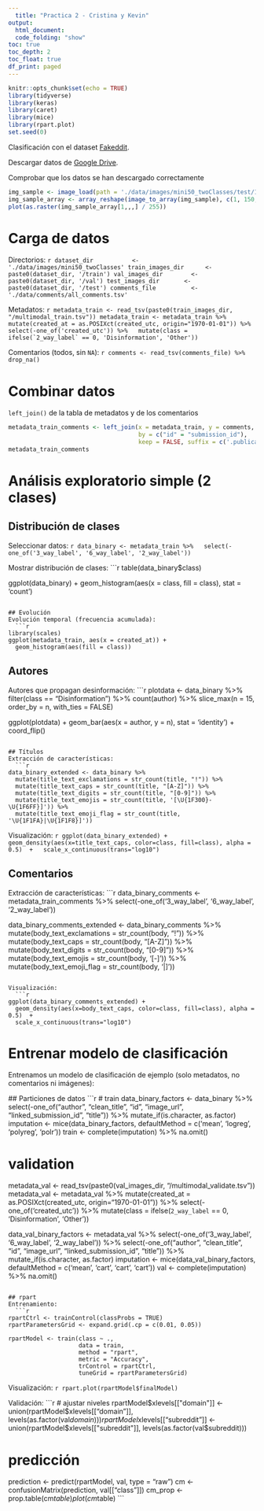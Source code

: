 ```yaml
---
  title: "Practica 2 - Cristina y Kevin"
output:
  html_document:
  code_folding: "show"
toc: true
toc_depth: 2
toc_float: true
df_print: paged
---
```

  ```r
knitr::opts_chunk$set(echo = TRUE)
library(tidyverse)
library(keras)
library(caret)
library(mice)
library(rpart.plot)
set.seed(0)
```

Clasificación con el dataset [Fakeddit](https://github.com/entitize/Fakeddit).

Descargar datos de [Google Drive](https://drive.google.com/drive/folders/1qYWWdfdp-OAxKNXbKgAMh2x3p04X55TO?usp=sharing).

Comprobar que los datos se han descargado correctamente
```r
img_sample <- image_load(path = './data/images/mini50_twoClasses/test/1/7e1cdy.jpg', target_size = c(150, 150))
img_sample_array <- array_reshape(image_to_array(img_sample), c(1, 150, 150, 3))
plot(as.raster(img_sample_array[1,,,] / 255))
```
# Carga de datos
Directorios:
  ```r
dataset_dir           <- './data/images/mini50_twoClasses'
train_images_dir      <- paste0(dataset_dir, '/train')
val_images_dir        <- paste0(dataset_dir, '/val')
test_images_dir       <- paste0(dataset_dir, '/test')
comments_file          <- './data/comments/all_comments.tsv'
```

Metadatos:
  ```r
metadata_train <- read_tsv(paste0(train_images_dir, "/multimodal_train.tsv"))
metadata_train <- metadata_train %>%
  mutate(created_at = as.POSIXct(created_utc, origin="1970-01-01")) %>%
  select(-one_of('created_utc')) %>%
  mutate(class = ifelse(`2_way_label` == 0, 'Disinformation', 'Other'))
```

Comentarios (todos, sin `NA`):
  ```r
comments <- read_tsv(comments_file) %>%
  drop_na()
```

# Combinar datos
`left_join()` de la tabla de metadatos y de los comentarios
```r
metadata_train_comments <- left_join(x = metadata_train, y = comments, 
                                     by = c("id" = "submission_id"),
                                     keep = FALSE, suffix = c('.publication', '.comment'))
metadata_train_comments
```

# Análisis exploratorio simple (2 clases)

## Distribución de clases
Seleccionar datos:
  ```r
data_binary <- metadata_train %>%
  select(-one_of('3_way_label', '6_way_label', '2_way_label'))
```

Mostrar distribución de clases:
  ```r
table(data_binary$class)

ggplot(data_binary) +
  geom_histogram(aes(x = class, fill = class), stat = 'count')
```

## Evolución
Evolución temporal (frecuencia acumulada):
  ```r
library(scales)
ggplot(metadata_train, aes(x = created_at)) +
  geom_histogram(aes(fill = class))
```

## Autores
Autores que propagan desinformación:
  ```r
plotdata <- data_binary %>%
  filter(class == "Disinformation") %>%
  count(author) %>%
  slice_max(n = 15, order_by = n, with_ties = FALSE)

ggplot(plotdata) +
  geom_bar(aes(x = author, y = n), stat = 'identity') +
  coord_flip()
```

## Títulos
Extracción de características:
  ```r
data_binary_extended <- data_binary %>%
  mutate(title_text_exclamations = str_count(title, "!")) %>%
  mutate(title_text_caps = str_count(title, "[A-Z]")) %>%
  mutate(title_text_digits = str_count(title, "[0-9]")) %>%
  mutate(title_text_emojis = str_count(title, '[\U{1F300}-\U{1F6FF}]')) %>%
  mutate(title_text_emoji_flag = str_count(title, '\U{1F1FA}|\U{1F1F8}]'))
```

Visualización:
  ```r
ggplot(data_binary_extended) + 
  geom_density(aes(x=title_text_caps, color=class, fill=class), alpha = 0.5)  +
  scale_x_continuous(trans="log10")
```

## Comentarios
Extracción de características:
  ```r
data_binary_comments <- metadata_train_comments %>%
  select(-one_of('3_way_label', '6_way_label', '2_way_label'))

data_binary_comments_extended <- data_binary_comments %>%
  mutate(body_text_exclamations = str_count(body, "!")) %>%
  mutate(body_text_caps = str_count(body, "[A-Z]")) %>%
  mutate(body_text_digits = str_count(body, "[0-9]")) %>%
  mutate(body_text_emojis = str_count(body, '[\U{1F300}-\U{1F6FF}]')) %>%
  mutate(body_text_emoji_flag = str_count(body, '\U{1F1FA}|\U{1F1F8}]'))
```

Visualización:
  ```r
ggplot(data_binary_comments_extended) + 
  geom_density(aes(x=body_text_caps, color=class, fill=class), alpha = 0.5)  +
  scale_x_continuous(trans="log10")
```
# Entrenar modelo de clasificación
Entrenamos un modelo de clasificación de ejemplo (solo metadatos, no comentarios ni imágenes):
  
  ## Particiones de datos
  ```r
# train
data_binary_factors <- data_binary %>%
  select(-one_of("author", "clean_title", "id", "image_url", "linked_submission_id", "title")) %>%
  mutate_if(is.character, as.factor)
imputation <- mice(data_binary_factors, defaultMethod = c('mean', 'logreg', 'polyreg', 'polr'))
train <- complete(imputation) %>%
  na.omit()

# validation
metadata_val <- read_tsv(paste0(val_images_dir, "/multimodal_validate.tsv"))
metadata_val <- metadata_val %>%
  mutate(created_at = as.POSIXct(created_utc, origin="1970-01-01")) %>%
  select(-one_of('created_utc')) %>%
  mutate(class = ifelse(`2_way_label` == 0, 'Disinformation', 'Other'))

data_val_binary_factors   <- metadata_val %>%
  select(-one_of('3_way_label', '6_way_label', '2_way_label')) %>%
  select(-one_of("author", "clean_title", "id", "image_url", "linked_submission_id", "title")) %>%
  mutate_if(is.character, as.factor)
imputation <- mice(data_val_binary_factors, defaultMethod = c('mean', 'cart', 'cart', 'cart'))
val <- complete(imputation) %>%
  na.omit()
```

## rpart
Entrenamiento:
  ```r
rpartCtrl <- trainControl(classProbs = TRUE)
rpartParametersGrid <- expand.grid(.cp = c(0.01, 0.05))

rpartModel <- train(class ~ ., 
                    data = train, 
                    method = "rpart", 
                    metric = "Accuracy", 
                    trControl = rpartCtrl, 
                    tuneGrid = rpartParametersGrid)
```

Visualización:
  ```r
rpart.plot(rpartModel$finalModel)
```

Validación:
  ```r
# ajustar niveles
rpartModel$xlevels[["domain"]] <- union(rpartModel$xlevels[["domain"]], levels(as.factor(val$domain)))
rpartModel$xlevels[["subreddit"]] <- union(rpartModel$xlevels[["subreddit"]], levels(as.factor(val$subreddit)))

# predicción
prediction <- predict(rpartModel, val, type = "raw") 
cm <- confusionMatrix(prediction, val[["class"]])
cm_prop <- prop.table(cm$table)
plot(cm$table)
``` 
